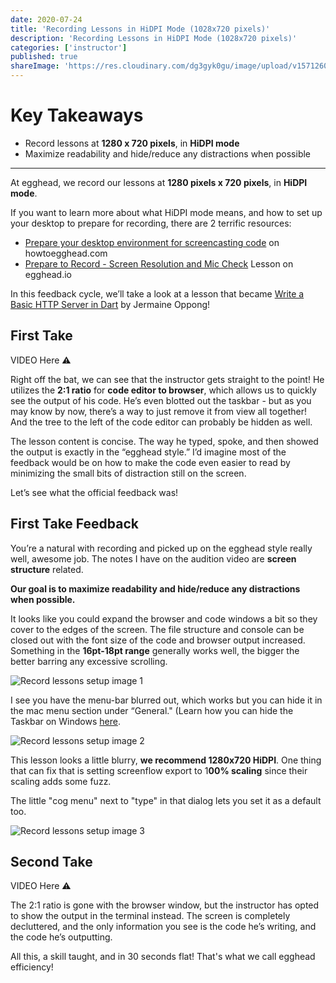 ```yaml
---
date: 2020-07-24
title: 'Recording Lessons in HiDPI Mode (1028x720 pixels)'
description: 'Recording Lessons in HiDPI Mode (1028x720 pixels)'
categories: ['instructor']
published: true
shareImage: 'https://res.cloudinary.com/dg3gyk0gu/image/upload/v1571260698/og-image-assets/share_image_getting_started.png'
---
```



# Key Takeaways

- Record lessons at **1280 x 720 pixels**, in **HiDPI mode**
- Maximize readability and hide/reduce any distractions when possible

---

At egghead, we record our lessons at **1280 pixels x 720 pixels**, in **HiDPI mode**.

If you want to learn more about what HiDPI mode means, and how to set up your desktop to prepare for recording, there are 2 terrific resources:

- [Prepare your desktop environment for screencasting code](https://howtoegghead.com/instructor/screencasting/screen-setup) on howtoegghead.com
- [Prepare to Record - Screen Resolution and Mic Check](https://egghead.io/lessons/tools-prepare-to-record-screen-resolution-and-mic-check) Lesson on egghead.io

In this feedback cycle, we’ll take a look at a lesson that became [Write a Basic HTTP Server in Dart](https://egghead.io/lessons/dart-write-a-basic-http-server-in-dart) by Jermaine Oppong!

## First Take

VIDEO Here ⚠️

Right off the bat, we can see that the instructor gets straight to the point! He utilizes the **2:1 ratio** for **code editor to browser**, which allows us to quickly see the output of his code. He’s even blotted out the taskbar - but as you may know by now, there’s a way to just remove it from view all together! And the tree to the left of the code editor can probably be hidden as well.

The lesson content is concise. The way he typed, spoke, and then showed the output is exactly in the “egghead style.” I’d imagine most of the feedback would be on how to make the code even easier to read by minimizing the small bits of distraction still on the screen.

Let’s see what the official feedback was!

## First Take Feedback

You’re a natural with recording and picked up on the egghead style really well, awesome job. The notes I have on the audition video are **screen structure** related.

**Our goal is to maximize readability and hide/reduce any distractions when possible.**

It looks like you could expand the browser and code windows a bit so they cover to the edges of the screen. The file structure and console can be closed out with the font size of the code and browser output increased. Something in the **16pt-18pt range** generally works well, the bigger the better barring any excessive scrolling.

![Record lessons setup image 1](./images/recording-lessons-1.png)

I see you have the menu-bar blurred out, which works but you can hide it in the mac menu section under “General." (Learn how you can hide the Taskbar on Windows [here](/instructor/screencasting/hide-the-menu-bar-taskbar).

![Record lessons setup image 2](./images/recording-lessons-2.png)

This lesson looks a little blurry, **we recommend 1280x720 HiDPI**. One thing that can fix that is setting screenflow export to 1**00% scaling** since their scaling adds some fuzz.

The little "cog menu" next to "type" in that dialog lets you set it as a default too.

![Record lessons setup image 3](./images/recording-lessons-3.png)

## Second Take

VIDEO Here ⚠️

The 2:1 ratio is gone with the browser window, but the instructor has opted to show the output in the terminal instead. The screen is completely decluttered, and the only information you see is the code he’s writing, and the code he’s outputting.

All this, a skill taught, and in 30 seconds flat! That's what we call egghead efficiency!
